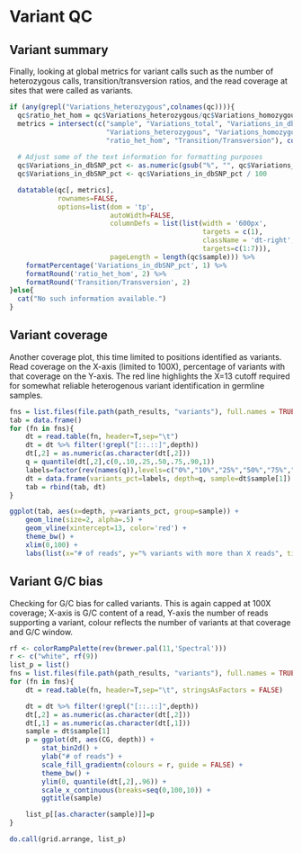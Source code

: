 
# Variant QC

## Variant summary

Finally, looking at global metrics for variant calls such as the number of heterozygous calls, transition/transversion ratios, and the read coverage at sites that were called as variants. 

```r
if (any(grepl("Variations_heterozygous",colnames(qc)))){
  qc$ratio_het_hom = qc$Variations_heterozygous/qc$Variations_homozygous
  metrics = intersect(c("sample", "Variations_total", "Variations_in_dbSNP_pct",
                        "Variations_heterozygous", "Variations_homozygous", 
                        "ratio_het_hom", "Transition/Transversion"), colnames(qc))
  
  # Adjust some of the text information for formatting purposes
  qc$Variations_in_dbSNP_pct <- as.numeric(gsub("%", "", qc$Variations_in_dbSNP_pct))
  qc$Variations_in_dbSNP_pct <- qc$Variations_in_dbSNP_pct / 100

  datatable(qc[, metrics],
            rownames=FALSE,
            options=list(dom = 'tp',
                         autoWidth=FALSE,
                         columnDefs = list(list(width = '600px', 
                                                targets = c(1),
                                                className = 'dt-right',
                                                targets=c(1:7))),
                         pageLength = length(qc$sample))) %>%
    formatPercentage('Variations_in_dbSNP_pct', 1) %>%
    formatRound('ratio_het_hom', 2) %>%
    formatRound('Transition/Transversion', 2)
}else{
  cat("No such information available.")
}
```

## Variant coverage

Another coverage plot, this time limited to positions identified as variants. Read coverage on the X-axis (limited to 100X), percentage of variants with that coverage on the Y-axis. The red line highlights the X=13 cutoff required for somewhat reliable heterogenous variant identification in germline samples.

```r
fns = list.files(file.path(path_results, "variants"), full.names = TRUE, pattern = "gc-depth-parse.tsv")
tab = data.frame()
for (fn in fns){
    dt = read.table(fn, header=T,sep="\t")
    dt = dt %>% filter(!grepl("[::.::]",depth))
    dt[,2] = as.numeric(as.character(dt[,2]))
    q = quantile(dt[,2],c(0,.10,.25,.50,.75,.90,1))
    labels=factor(rev(names(q)),levels=c("0%","10%","25%","50%","75%","90%","100%"))
    dt = data.frame(variants_pct=labels, depth=q, sample=dt$sample[1])
    tab = rbind(tab, dt)
}

ggplot(tab, aes(x=depth, y=variants_pct, group=sample)) +
    geom_line(size=2, alpha=.5) +
    geom_vline(xintercept=13, color='red') +
    theme_bw() +
    xlim(0,100) +
    labs(list(x="# of reads", y="% variants with more than X reads", title="variants coverage"))
```

## Variant G/C bias

Checking for G/C bias for called variants. This is again capped at 100X coverage; X-axis is G/C content of a read, Y-axis the number of reads supporting a variant, colour reflects the number of variants at that coverage and G/C window. 


```r
rf <- colorRampPalette(rev(brewer.pal(11,'Spectral')))
r <- c("white", rf(9))
list_p = list()
fns = list.files(file.path(path_results, "variants"), full.names = TRUE, pattern = "gc-depth-parse.tsv")
for (fn in fns){
    dt = read.table(fn, header=T,sep="\t", stringsAsFactors = FALSE)

    dt = dt %>% filter(!grepl("[::.::]",depth))
    dt[,2] = as.numeric(as.character(dt[,2]))
    dt[,1] = as.numeric(as.character(dt[,1]))
    sample = dt$sample[1]
    p = ggplot(dt, aes(CG, depth)) +
        stat_bin2d() +
        ylab("# of reads") +
        scale_fill_gradientn(colours = r, guide = FALSE) + 
        theme_bw() +
        ylim(0, quantile(dt[,2],.96)) +
        scale_x_continuous(breaks=seq(0,100,10)) +
        ggtitle(sample)

    list_p[[as.character(sample)]]=p
}

do.call(grid.arrange, list_p)
```
